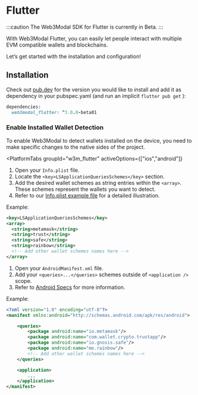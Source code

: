 
# Flutter

:::caution
The Web3Modal SDK for Flutter is currently in Beta.
:::

With Web3Modal Flutter, you can easily let people interact with multiple EVM compatible wallets and blockchains.

Let’s get started with the installation and configuration!

<CloudBanner />

## Installation

Check out [pub.dev](https://pub.dev/packages/web3modal_flutter/versions) for the version you would like to install and add it as dependency in your pubspec.yaml (and run an implicit `flutter pub get` ):

```ruby
dependencies:
  web3modal_flutter: ^3.0.0-beta01
```

### Enable Installed Wallet Detection

To enable Web3Modal to detect wallets installed on the device, you need to make specific changes to the native sides of the project.

<PlatformTabs
	groupId="w3m_flutter"
	activeOptions={["ios","android"]}
>
<PlatformTabItem value="ios">

1. Open your `Info.plist` file.
2. Locate the `<key>LSApplicationQueriesSchemes</key>` section.
3. Add the desired wallet schemes as string entries within the `<array>`. These schemes represent the wallets you want to detect.
4. Refer to our [Info.plist example file](https://github.com/WalletConnect/react-native-examples/blob/main/dapps/ModalUProvider/ios/ModalUProvider/Info.plist) for a detailed illustration.

Example:

```xml
<key>LSApplicationQueriesSchemes</key>
<array>
  <string>metamask</string>
  <string>trust</string>
  <string>safe</string>
  <string>rainbow</string>
  <!-- Add other wallet schemes names here -->
</array>
```
</PlatformTabItem>
<PlatformTabItem value="android">

1. Open your `AndroidManifest.xml` file.
2. Add your `<queries>...</queries>` schemes outside of `<application />` scope.
3. Refer to [Android Specs](https://developer.android.com/guide/topics/manifest/queries-element) for more information.

Example:

```xml
<?xml version="1.0" encoding="utf-8"?>
<manifest xmlns:android="http://schemas.android.com/apk/res/android">

    <queries>
        <package android:name="io.metamask"/>
        <package android:name="com.wallet.crypto.trustapp"/>
        <package android:name="io.gnosis.safe"/>
        <package android:name="me.rainbow"/>
        <!-- Add other wallet schemes names here -->
    </queries>

    <application>
        ...
    </application>
</manifest>
```
</PlatformTabItem>
</PlatformTabs>